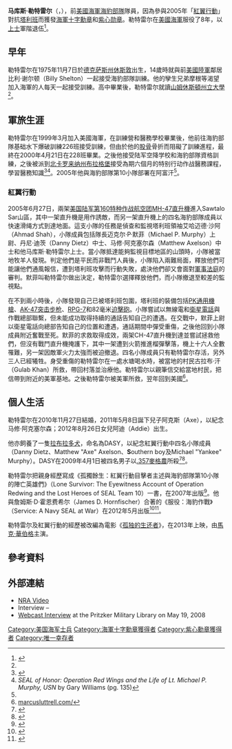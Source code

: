 {{NoteTA
|T=zh-tw:馬克斯·盧崔;zh-cn:马库斯·勒特雷尔;
|1=zh:孤独的生还者;zh-tw:紅翼行動;zh-cn:孤独的生还者; zh-hk:絕地孤軍;
|2=zh:馬庫斯;zh-tw:馬克斯;zh-cn:馬庫斯;
|3=zh:勒特雷尔;zh-tw:盧崔;zh-cn:勒特雷尔; 
}}

{{Infobox military person
|name=馬庫斯·勒特雷爾<br/>Marcus Luttrell
|image=Marcus luttrell 2007.jpg
|caption=
|birth_date= {{Birth date and age|1975|11|7|mf=yes}}
|death_date=
|birth_place=[[美國|美國]][[德克萨斯州|德克萨斯州]][[休斯敦|休斯敦]]<ref name="LuttrellRobinson2007">{{cite book|author1=Marcus Luttrell|author2=Patrick Robinson|title=Lone survivor: the eyewitness account of Operation Redwing and the lost heroes of SEAL Team 10|url=http://books.google.com/books?id=i2Gfu-algOwC&pg=PT27|accessdate=18 November 2011|date=12 June 2007|publisher=Hachette Digital, Inc.|isbn=978-0-316-06759-1|pages=27–}}</ref>
|death_place=
|nickname="Southern Boy"<br />"The One"
|allegiance= {{nowrap|{{flag|United States of America}}}}
|branch= 海豹部隊第5分隊、第10分隊
|serviceyears= 1999 – 2007
|rank=[[File:USN_PO1_collar_device.svg|24px]] 一等医务兵（上士）
|unit=[[File:United_States_Navy_Special_Warfare_insignia.png|24px]] [[海豹部隊|海豹部隊]]
* 海豹部隊第五分隊
* 海豹部隊第十分隊
* [[海軍特戰團|海軍特戰團第一分隊]]
|commands=
|battles=[[伊拉克戰爭|伊拉克戰爭]]<br />[[阿富汗戰爭_(2001年)|阿富汗戰爭]]
*[[紅翼行動|紅翼行動]]
|awards=[[File:Navy_Cross_ribbon.svg|border]] [[海軍十字勳章|海軍十字勳章]]<ref name="navyseals_bio">{{cite web|year = 2007|url = http://www.navyseals.com/marcus-luttrell|title = Marcus Luttrell|publisher = Navy Seals|accessdate = 2008-12-10|last = |quote = In 2006, Petty Officer Luttrell was awarded the Navy Cross for combat heroism.|archive-url = https://web.archive.org/web/20121101092924/http://www.navyseals.com/marcus-luttrell|archive-date = 2012-11-01|dead-url = yes}}</ref><ref name="navy.mil">{{cite web|year = 2007|url = http://www.navy.mil/moh/mpmurphy/oc.html|title = LIEUTENANT MICHAEL P. MURPHY – United States Navy|publisher = United States Navy|accessdate = 2008-12-10|last = |quote = |deadurl = yes|archiveurl = https://web.archive.org/web/20090113085927/http://www.navy.mil/moh/mpmurphy/oc.html|archivedate = 2009-01-13}}</ref><br />[[File:Purple_Heart_ribbon.svg|border]] [[紫心勋章|紫心勋章]]
|relations=
|laterwork=
}}

'''马库斯·勒特雷尔'''（{{lang-en|'''Marcus Luttrell'''}}，{{bd|1975年|11月7日|catIdx=Luttrell, Marcus }}），前[[美國海軍海豹部隊|美國海軍海豹部隊]]隊員，因為參與2005年「[[紅翼行動|紅翼行動]]」對抗[[塔利班|塔利班]]而獲發[[海軍十字勳章|海軍十字勳章]]和[[紫心勋章|紫心勋章]]。勒特雷尔在[[美國海軍|美國海軍]]服役了8年，以[[上士|上士]]軍階退伍<ref>{{cite web |url=http://navyseals.com/marcus-luttrell |title=Marcus Luttrell | NavySEALs.com – Experience the SEAL Edge |publisher=NavySEALs.com |accessdate=2012-02-13 |archive-url=https://web.archive.org/web/20120207173554/http://www.navyseals.com/marcus-luttrell |archive-date=2012-02-07 |dead-url=yes }}</ref>。

==早年==
勒特雷尔在1975年11月7日於[[德克萨斯州|德克萨斯州]][[休斯敦|休斯敦]]出生，14歲時就與前[[美國陸軍|美國陸軍]]鄰居比利·谢尔顿（Billy Shelton）一起接受海豹部隊訓練。他的孿生兄弟摩根等渴望加入海軍的人每天一起接受訓練。高中畢業後，勒特雷尔就讀[[山姆休斯頓州立大學|山姆休斯頓州立大學]]<ref name=Book_Robinson/>。

==軍旅生涯==
勒特雷尔在1999年3月加入美國海軍，在訓練營和醫務學校畢業後，他前往海豹部隊基础水下爆破訓練226班接受訓練，但由於他的[[股骨|股骨]]骨折而阻礙了訓練進程，最終在2000年4月21日在228班畢業。之後他接受陆军空降学校和海豹部隊資格訓練，之後被派到[[北卡罗来纳州|北卡罗来纳州]][[布拉格堡|布拉格堡]]接受為期六個月的特别行动作战醫務課程，學習醫務知識<ref name=Book_Robinson>{{cite book| last = Luttrell|first = Marcus| coauthors = Patrick Robinson| title = Lone Survivor: The Eyewitness Account of Operation Redwing and the Lost Heroes of SEAL Team 10| publisher = Back Bay Books|date=March 2006| pages =| isbn = 0-316-06759-8 }}</ref><ref>''SEAL of Honor: Operation Red Wings and the Life of Lt. Michael P. Murphy, USN'' by Gary Williams (pg. 135)</ref>。2005年他與海豹部隊第10小隊部署在阿富汗<ref name=Book_Robinson/>。

===紅翼行動===
{{main|紅翼行動}}

2005年6月27日，兩架[[美国陆军第160特种作战航空团|美国陆军第160特种作战航空团]][[CH-47直升機|MH-47直升機]]進入Sawtalo Sar山區，其中一架直升機是用作誘敵，而另一架直升機上的四名海豹部隊成員以快速滑绳方式到達地面。這支小隊的任務是偵查和監視塔利班領袖艾哈迈德·沙阿（Ahmad Shah），小隊成員包括隊長迈克尔·P·默菲（Michael P. Murphy）上尉、丹尼·迪茨（Danny Dietz）中士、马修·阿克塞尔森（Matthew Axelson）中士和他马库斯·勒特雷尔上士。當小隊抵達能夠監視目標地區的山頭時，小隊被當地牧羊人發現。判定他們是平民而非戰鬥人員後，小隊陷入兩難局面，釋放他們可能讓他們通風報信，遭到塔利班攻擊而行動失敗，處決他們卻又會面對[[軍事法庭|軍事法庭]]的審判。默菲叫勒特雷尔做出決定，勒特雷尔選擇釋放他們，而小隊撤退至較差的監視點。

在不到兩小時後，小隊發現自己已被塔利班包圍，塔利班的裝備包括[[PK通用機槍|PK通用機槍]]、[[AK-47突击步枪|AK-47突击步枪]]、[[RPG-7|RPG-7]]和82毫米[[迫擊砲|迫擊砲]]。小隊嘗試以無線電和[[衛星電話|衛星電話]]與作戰總部聯繫，但未能成功取得持續的通話告知自己的遭遇。在交戰中，默菲上尉以衛星電話向總部告知自己的位置和遭遇，通話期間中彈受重傷，之後他回到小隊成員附近奮戰至死。默菲的求救取得成效，兩架CH-47直升機到達並嘗試拯救他們，但沒有戰鬥直升機掩護下，其中一架遭到火箭推進榴彈擊落，機上十六人全數罹難，另一架因敵軍火力太強而被迫撤退。四名小隊成員只有勒特雷尔存活，另外三人已經犧牲。身受重傷的勒特雷尔在一處水塘喝水時，被當地的村民古拉布·汗（Gulab Khan）所救，帶回村落並治療他。勒特雷尔以親筆信交給當地村民，把信帶到附近的美軍基地。之後勒特雷尔被美軍所救，翌年回到美國<ref>[http://marcusluttrell.com/ marcusluttrell.com/]</ref>。

==個人生活==
勒特雷尔在2010年11月27日結婚，2011年5月8日誕下兒子阿克斯（Axe），以紀念马修·阿克塞尔森；2012年8月26日女兒阿迪（Addie）出生。

他亦飼養了一隻[[拉布拉多犬|拉布拉多犬]]，命名為DASY，以紀念紅翼行動中四名小隊成員（Danny Dietz、Matthew "Axe" Axelson、'''S'''outhern boy及Michael "Yankee" Murphy）。DASY在2009年4月1日被四名男子以[[.357麥格農|.357麥格農]]所殺<ref name="Beck">{{cite web |date=April 6, 2009|url = http://www.glennbeck.com/content/articles/article/198/23658/|title = Glenn Beck: Teen punks murder American hero's dog|publisher = Glenn Beck.com| accessdate = 2009-04-07 | last=Glenn Beck |quote=}}</ref><ref name="chron.com">{{cite web |ref=harv|date= April 9, 2009|url = http://www.chron.com/disp/story.mpl/6365427.html|title = Survivor of war loses dog to random violence|publisher = [[Houston_Chronicle|Houston Chronicle]]| accessdate = September 12, 2010 | last=Schiller| first= Dane |quote=}}</ref>。

勒特雷尔把親身經歷寫成《孤獨餘生：紅翼行動目擊者主述與海豹部隊第10小隊的陣亡英雄們》（Lone Survivor: The Eyewitness Account of Operation Redwing and the Lost Heroes of SEAL Team 10）一書，在2007年出版<ref>{{Cite news| last = | first =| coauthors =| title = The Lone Survivor| publisher = The New York Times| date = 2007-07-01| url =http://www.hawes.com/2007/2007-07-01.pdf| accessdate = 2010-04-11}}</ref>。他與詹姆斯·D·霍恩费希尔（James D. Hornfischer）合著的《服役：海豹作戰》（Service: A Navy SEAL at War）在2012年5月出版<ref>{{Cite news| last = Luttrell| first = Marcus| coauthors = | title = Service| publisher = Little Brown & Company| url = http://www.hachettebookgroup.com/authors_Marcus-Luttrell-%281504062%29_Bibliography.aspx| deadurl = yes| archiveurl = https://web.archive.org/web/20110823081142/http://www.hachettebookgroup.com/authors_Marcus-Luttrell-(1504062)_Bibliography.aspx| archivedate = 2011-08-23}}</ref><ref>{{Cite book| title = Service: A Navy SEAL at War| url = http://www.amazon.com/Service-Navy-SEAL-Marcus-Luttrell/dp/0316185361/ref=sr_1_2?ie=UTF8&qid=1331407643&sr=8-2| year = 2012| isbn = 978-0-316-18536-3| last1 = Luttrell	 | first1 =  Marcus| last2 =  Hornfischer	 | first2 =  James D.| accessdate = 2012-03-10	}}</ref>。

勒特雷尔及紅翼行動的經歷被改編為電影《[[孤独的生还者|孤独的生还者]]》，在2013年上映，由[[馬克·華伯格|馬克·華伯格]]主演。

==參考資料==

{{Reflist|2}}

==外部連結==
* [http://copthetruth.typepad.com/cop_the_truth/2008/05/marcus-luttrell.html NRA Video]
*Interview – {{cite web|accessdate=
|url=http://www.cbn.com/cbnnews/229332.aspx
|title=Navy Seal Tells Story of Loss and Survival (interview)
|author=Martin, Mark
|publisher=CBN News
}}
* [https://web.archive.org/web/20130704084231/http://www.pritzkermilitarylibrary.org/Home/Marcus-Luttrell.aspx Webcast Interview] at the Pritzker Military Library on May 19, 2008

{{Authority control}}
{{DEFAULTSORT:Luttrell, Marcus}}
[[Category:美国海军士兵|Category:美国海军士兵]]
[[Category:海軍十字勳章獲得者|Category:海軍十字勳章獲得者]]
[[Category:紫心勳章獲得者|Category:紫心勳章獲得者]]
[[Category:唯一幸存者|Category:唯一幸存者]]